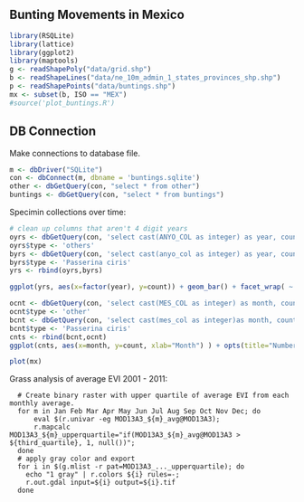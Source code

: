 ## Bunting Movements in Mexico


```r
library(RSQLite)
library(lattice)
library(ggplot2)
library(maptools)
g <- readShapePoly("data/grid.shp")
b <- readShapeLines("data/ne_10m_admin_1_states_provinces_shp.shp")
p <- readShapePoints("data/buntings.shp")
mx <- subset(b, ISO == "MEX")
#source('plot_buntings.R')
```


## DB Connection 
Make connections to database file.
```r
m <- dbDriver("SQLite")
con <- dbConnect(m, dbname = 'buntings.sqlite')
other <- dbGetQuery(con, "select * from other")
buntings <- dbGetQuery(con, "select * from buntings")
```

Specimin collections over time:
```r
# clean up columns that aren't 4 digit years
oyrs <- dbGetQuery(con, 'select cast(ANYO_COL as integer) as year, count(cast(ANYO_COL as integer)) as count from other where cast(ANYO_COL as integer) >= 1820 and cast(ANYO_COL as integer) <= 2020 group by ANYO_COL')
oyrs$type <- 'others'
byrs <- dbGetQuery(con, 'select cast(anyo_col as integer) as year, count(cast(anyo_col as integer)) as count from buntings where cast(anyo_col as integer) >= 1820 and cast(anyo_col as integer) <= 2020 group by anyo_col')
byrs$type <- 'Passerina ciris'
yrs <- rbind(oyrs,byrs)

ggplot(yrs, aes(x=factor(year), y=count)) + geom_bar() + facet_wrap( ~ type, scales="free") + coord_flip()
```


```r
ocnt <- dbGetQuery(con, 'select cast(MES_COL as integer) as month, count(MES_COL) as count from other where cast(MES_COL as integer) > 0 and cast(MES_COL as integer) < 13 group by MES_COL')
ocnt$type <- 'other'
bcnt <- dbGetQuery(con, 'select cast(mes_col as integer)as month, count(mes_col) as count from buntings where cast(mes_col as integer) > 0 and cast(mes_col as integer) < 13 group by mes_col')
bcnt$type <- 'Passerina ciris'
cnts <- rbind(bcnt,ocnt)
ggplot(cnts, aes(x=month, y=count, xlab="Month") ) + opts(title="Number of Painted Bunting Specimins compared to other specimins for each month") + geom_line() + scale_x_continuous(name="Month") + scale_y_continuous(name="Specimins") + facet_wrap( ~ type, scales="free")
```


```r
plot(mx)
```

Grass analysis of average EVI 2001 - 2011:

```{}
  # Create binary raster with upper quartile of average EVI from each monthly average.
  for m in Jan Feb Mar Apr May Jun Jul Aug Sep Oct Nov Dec; do 
      eval $(r.univar -eg MOD13A3_${m}_avg@MOD13A3); 
      r.mapcalc MOD13A3_${m}_upperquartile="if(MOD13A3_${m}_avg@MOD13A3 > ${third_quartile}, 1, null())";
  done
  # apply gray color and export
  for i in $(g.mlist -r pat=MOD13A3_..._upperquartile); do 
    echo "1 gray" | r.colors ${i} rules=-; 
    r.out.gdal input=${i} output=${i}.tif
  done
```